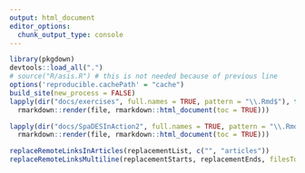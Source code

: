 ```yaml
---
output: html_document
editor_options: 
  chunk_output_type: console
---
```


```r
library(pkgdown)
devtools::load_all(".")
# source("R/asis.R") # this is not needed because of previous line
options('reproducible.cachePath' = "cache")
build_site(new_process = FALSE)
lapply(dir("docs/exercises", full.names = TRUE, pattern = "\\.Rmd$"), function(file)
  rmarkdown::render(file, rmarkdown::html_document(toc = TRUE)))

lapply(dir("docs/SpaDESInAction2", full.names = TRUE, pattern = "\\.Rmd$"), function(file)
  rmarkdown::render(file, rmarkdown::html_document(toc = TRUE)))

replaceRemoteLinksInArticles(replacementList, c("", "articles"))
replaceRemoteLinksMultiline(replacementStarts, replacementEnds, filesToUpdate = c("", "articles"))
```
